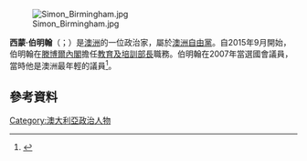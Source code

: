 {{Expand language|1=en|time=2021-08-02T17:02:40+00:00}}
{{Update|time=2021-08-02T17:02:40+00:00}}
[[File:Simon_Birmingham.jpg|thumb]]

'''西蒙·伯明翰'''（{{lang-en|Simon Birmingham}}；{{bd|1974年|6月14日}}）是[[澳洲|澳洲]]的一位政治家，屬於[[澳洲自由黨|澳洲自由黨]]。自2015年9月開始，伯明翰在[[滕博爾內閣|滕博爾內閣]]擔任[[教育及培訓部長|教育及培訓部長]]職務。伯明翰在2007年當選國會議員，當時他是澳洲最年輕的議員<ref>{{cite news|url=http://www.theaustralian.news.com.au/story/0,25197,18778684-2702,00.html|title=Loss for Hill's faction in Senate|work=[[The_Australian|The Australian]]|date=11 April 2006|accessdate=|author=}}{{Dead link|date=2018年11月 |bot=InternetArchiveBot |fix-attempted=yes }}</ref>。

==參考資料==
{{reflist}}
[[Category:澳大利亞政治人物|Category:澳大利亞政治人物]]